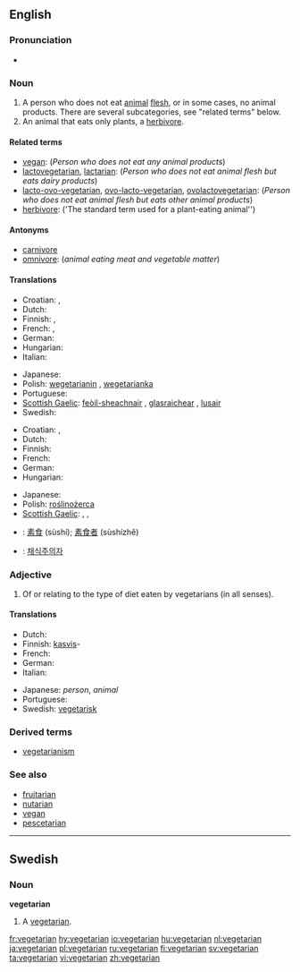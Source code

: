 {{wikipedia|vegetarianism}}
==English==

===Pronunciation===
* {{rhymes|ɛəriən}}

===Noun===
{{en-noun}}

<!-- There has been a kind of tug-of-war about the definitions of this article. According to other dictionaries the term "vegetarian" is a generic term covering many kinds of people that avoid animal products in their diet, including vegans, lactovegetarians, pescetarians etc. The definition below is written from that starting point. Before rushing to rewriting the article once again, please check at least three other dictionaries. -->

# A person who does not eat [[animal]] [[flesh]], or in some cases, no animal products. There are several subcategories, see "related terms" below.
# An animal that eats only plants, a [[herbivore]].

====Related terms====
* [[vegan]]: (''Person who does not eat any animal products'')
* [[lactovegetarian]], [[lactarian]]: (''Person who does not eat animal flesh but eats dairy products'')
* [[lacto-ovo-vegetarian]], [[ovo-lacto-vegetarian]], [[ovolactovegetarian]]: (''Person who does not eat animal flesh but eats other animal products'')
* [[herbivore]]: ('The standard term used for a plant-eating animal'')

====Antonyms====
* [[carnivore]]
* [[omnivore]]: (''animal eating meat and vegetable matter'')

====Translations====
{{trans-top|person who or animal that does not eat any animal flesh}}
* Croatian: {{t|hr|vegetarijanac|alt=vegetarijánac|m}}, {{t|hr|vegetarijanka|alt=vegetarìjānka|f}}
* Dutch: {{t-|nl|vegetariër|m}}
* Finnish: {{t+|fi|kasvissyöjä}}, {{t+|fi|vegetaristi}}
* French: {{t+|fr|végétarien|m}}, {{t+|fr|végétarienne|f}}
* German: {{t+|de|Vegetarier|m}}
* Hungarian: {{t|hu|vegetariánus}}
* Italian: {{t+|it|vegetariano|m}}
{{trans-mid}}
* Japanese: {{t|ja|菜食主義者|tr=saishoku-shugi-sha|sc=Jpan}}
* Polish: [[wegetarianin]] {{m}}, [[wegetarianka]] {{f}}
* Portuguese: {{t+|pt|vegetariano}}
* [[Scottish Gaelic]]: [[feòil-sheachnair]] {{m}}, [[glasraichear]] {{m}}, [[lusair]] {{m}}
* Swedish: {{t+|sv|vegetarian|c}}
{{trans-bottom}}

{{trans-top|plant-eating animal}}
* Croatian: {{t|hr|biljojed|alt=bȉljojēd|m}}, {{t|hr|biljožder|alt=bȉljožder|m}}
* Dutch: {{t+|nl|herbivoor}} {{m}}
* Finnish: {{t-|fi|kasvinsyöjä}}
* French: {{t+|fr|herbivore|m|f}}
* German: {{t-|de|Pflanzenfresser|m}}
* Hungarian: {{t|hu|növényevő}}
{{trans-mid}}
* Japanese: {{t|ja|草食|tr=sōshoku|sc=Jpan}}
* Polish: [[roślinożerca]]
* [[Scottish Gaelic]]: {{t-|gd|feòil-sheachnair|m|xs=Scottish Gaelic}}, {{t-|gd|lusair|m|xs=Scottish Gaelic}}, {{t-|gd|glasraichear|m|xs=Scottish Gaelic}}
{{trans-bottom}}

{{checktrans-top}}
* {{ttbc|Chinese}}: [[素食]] (sùshí); [[素食者]] (sùshízhě)
* {{ttbc|Korean}}: [[채식주의자]]
{{trans-bottom}}

===Adjective===
{{en-adj|-}}

# Of or relating to the type of diet eaten by vegetarians (in all senses).

====Translations====
{{trans-top|relating to the type of diet eaten by vegetarians}}
* Dutch: {{t+|nl|vegetarisch}}
* Finnish: [[kasvis]]-
* French: {{t+|fr|végétarien}}
* German: {{t-|de|vegetarisch}}
* Italian: {{t+|it|vegetariano}}
{{trans-mid}}
* Japanese: {{t|ja|菜食主義の|tr=saishoku-shugi-no|sc=Jpan}} ''person'', {{t|ja|草食の|tr=sōshoku-no|sc=Jpan}} ''animal''
* Portuguese: {{t+|pt|vegetariano}}
* Swedish: [[vegetarisk]]
{{trans-bottom}}

===Derived terms===
* [[vegetarianism]]

===See also===
* [[fruitarian]]
* [[nutarian]]
* [[vegan]]
* [[pescetarian]]

----

==Swedish==
{{sv-noun-reg-r-c|2=vegetariane}}

===Noun===
'''vegetarian''' {{c}}

# A [[#Noun|vegetarian]].

[[fr:vegetarian]]
[[hy:vegetarian]]
[[io:vegetarian]]
[[hu:vegetarian]]
[[nl:vegetarian]]
[[ja:vegetarian]]
[[pl:vegetarian]]
[[ru:vegetarian]]
[[fi:vegetarian]]
[[sv:vegetarian]]
[[ta:vegetarian]]
[[vi:vegetarian]]
[[zh:vegetarian]]